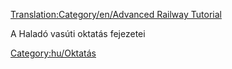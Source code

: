 [[Translation:Category/en/Advanced Railway Tutorial]]



A Haladó vasúti oktatás fejezetei

[[Category:hu/Oktatás]]